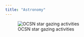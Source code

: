 ```yaml
---
title: "Astronomy"
---
```


::: {.aside}
![OCSN star gazing activities](assets/ocsn_astronomy.png)
:::
